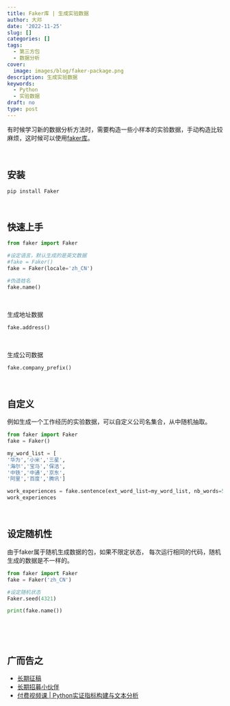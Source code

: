 ```yaml
---
title: Faker库 | 生成实验数据
author: 大邓
date: '2022-11-25'
slug: []
categories: []
tags:
  - 第三方包
  - 数据分析
cover:
  image: images/blog/faker-package.png
description: 生成实验数据
keywords:
  - Python
  - 实验数据
draft: no
type: post
---
```


有时候学习新的数据分析方法时，需要构造一些小样本的实验数据，手动构造比较麻烦，这时候可以使用[faker库](https://github.com/joke2k/faker)。

<br>


## 安装

```
pip install Faker
```

<br>

## 快速上手

```python
from faker import Faker

#设定语言，默认生成的是英文数据
#fake = Faker()
fake = Faker(locale='zh_CN')

#伪造姓名
fake.name()
```



<br>

生成地址数据

```python
fake.address()
```



<br>

生成公司数据

```python
fake.company_prefix()
```


<br>

## 自定义

例如生成一个工作经历的实验数据，可以自定义公司名集合，从中随机抽取。

```python
from faker import Faker
fake = Faker()

my_word_list = [
'华为','小米','三星',
'海尔','宝马','保洁',
'中铁','中通','京东',
'阿里','百度','腾讯']

work_experiences = fake.sentence(ext_word_list=my_word_list, nb_words=5)
work_experiences
```


<br>

## 设定随机性

由于faker属于随机生成数据的包，如果不限定状态， 每次运行相同的代码，随机生成的数据是不一样的。


```python
from faker import Faker
fake = Faker('zh_CN')

#设定随机状态
Faker.seed(4321)

print(fake.name())
```


<br>


<br>


## 广而告之

-   [长期征稿](https://textdata.cn/blog/call_for_paper/)
-   [长期招募小伙伴](https://textdata.cn/blog/we_need_you/)
-   [付费视频课 | Python实证指标构建与文本分析](https://textdata.cn/blog/management_python_course/)

